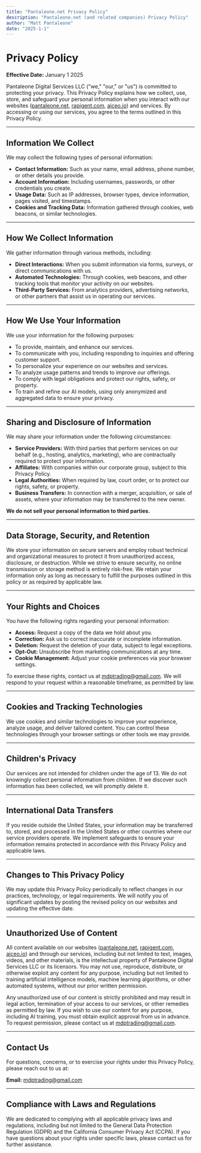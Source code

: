```yaml
---
title: "Pantaleone.net Privacy Policy"
description: "Pantaleone.net (and related companies) Privacy Policy"
author: "Matt Pantaleone"
date: "2025-1-1"
---
```


# Privacy Policy

**Effective Date:** January 1 2025

Pantaleone Digital Services LLC ("we," "our," or "us") is committed to protecting your privacy. This Privacy Policy explains how we collect, use, store, and safeguard your personal information when you interact with our websites ([pantaleone.net](http://pantaleone.net), [rapigent.com](http://rapigent.com), [aiceo.io](http://aiceo.io)) and services. By accessing or using our services, you agree to the terms outlined in this Privacy Policy.

---

## Information We Collect

We may collect the following types of personal information:

- **Contact Information:** Such as your name, email address, phone number, or other details you provide.
- **Account Information:** Including usernames, passwords, or other credentials you create.
- **Usage Data:** Such as IP addresses, browser types, device information, pages visited, and timestamps.
- **Cookies and Tracking Data:** Information gathered through cookies, web beacons, or similar technologies.

---

## How We Collect Information

We gather information through various methods, including:

- **Direct Interactions:** When you submit information via forms, surveys, or direct communications with us.
- **Automated Technologies:** Through cookies, web beacons, and other tracking tools that monitor your activity on our websites.
- **Third-Party Services:** From analytics providers, advertising networks, or other partners that assist us in operating our services.

---

## How We Use Your Information

We use your information for the following purposes:

- To provide, maintain, and enhance our services.
- To communicate with you, including responding to inquiries and offering customer support.
- To personalize your experience on our websites and services.
- To analyze usage patterns and trends to improve our offerings.
- To comply with legal obligations and protect our rights, safety, or property.
- To train and refine our AI models, using only anonymized and aggregated data to ensure your privacy.

---

## Sharing and Disclosure of Information

We may share your information under the following circumstances:

- **Service Providers:** With third parties that perform services on our behalf (e.g., hosting, analytics, marketing), who are contractually required to protect your information.
- **Affiliates:** With companies within our corporate group, subject to this Privacy Policy.
- **Legal Authorities:** When required by law, court order, or to protect our rights, safety, or property.
- **Business Transfers:** In connection with a merger, acquisition, or sale of assets, where your information may be transferred to the new owner.

**We do not sell your personal information to third parties.**

---

## Data Storage, Security, and Retention

We store your information on secure servers and employ robust technical and organizational measures to protect it from unauthorized access, disclosure, or destruction. While we strive to ensure security, no online transmission or storage method is entirely risk-free. We retain your information only as long as necessary to fulfill the purposes outlined in this policy or as required by applicable law.

---

## Your Rights and Choices

You have the following rights regarding your personal information:

- **Access:** Request a copy of the data we hold about you.
- **Correction:** Ask us to correct inaccurate or incomplete information.
- **Deletion:** Request the deletion of your data, subject to legal exceptions.
- **Opt-Out:** Unsubscribe from marketing communications at any time.
- **Cookie Management:** Adjust your cookie preferences via your browser settings.

To exercise these rights, contact us at [mdptrading@gmail.com](mailto:mdptrading@gmail.com). We will respond to your request within a reasonable timeframe, as permitted by law.

---

## Cookies and Tracking Technologies

We use cookies and similar technologies to improve your experience, analyze usage, and deliver tailored content. You can control these technologies through your browser settings or other tools we may provide.

---

## Children's Privacy

Our services are not intended for children under the age of 13. We do not knowingly collect personal information from children. If we discover such information has been collected, we will promptly delete it.

---

## International Data Transfers

If you reside outside the United States, your information may be transferred to, stored, and processed in the United States or other countries where our service providers operate. We implement safeguards to ensure your information remains protected in accordance with this Privacy Policy and applicable laws.

---

## Changes to This Privacy Policy

We may update this Privacy Policy periodically to reflect changes in our practices, technology, or legal requirements. We will notify you of significant updates by posting the revised policy on our websites and updating the effective date.

---

## Unauthorized Use of Content
All content available on our websites ([pantaleone.net](http://pantaleone.net), [rapigent.com](http://rapigent.com), [aiceo.io](http://aiceo.io)) and through our services, including but not limited to text, images, videos, and other materials, is the intellectual property of Pantaleone Digital Services LLC or its licensors. You may not use, reproduce, distribute, or otherwise exploit any content for any purpose, including but not limited to training artificial intelligence models, machine learning algorithms, or other automated systems, without our prior written permission.

Any unauthorized use of our content is strictly prohibited and may result in legal action, termination of your access to our services, or other remedies as permitted by law. If you wish to use our content for any purpose, including AI training, you must obtain explicit approval from us in advance. To request permission, please contact us at [mdptrading@gmail.com](mailto:mdptrading@gmail.com).

---

## Contact Us

For questions, concerns, or to exercise your rights under this Privacy Policy, please reach out to us at:

**Email:** [mdptrading@gmail.com](mailto:mdptrading@gmail.com)

---

## Compliance with Laws and Regulations

We are dedicated to complying with all applicable privacy laws and regulations, including but not limited to the General Data Protection Regulation (GDPR) and the California Consumer Privacy Act (CCPA). If you have questions about your rights under specific laws, please contact us for further assistance.